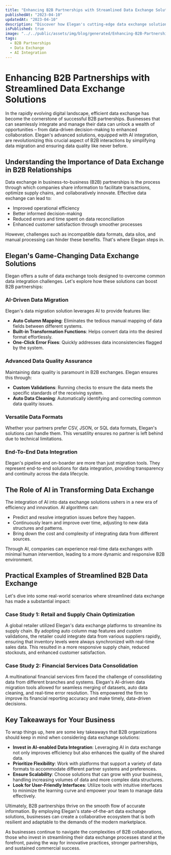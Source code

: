 ```yaml
---
title: "Enhancing B2B Partnerships with Streamlined Data Exchange Solutions"
publishedAt: "2023-04-10"
updatedAt: "2023-04-10"
description: "Discover how Elegan's cutting-edge data exchange solutions with AI integration can transform your B2B partnerships, streamline workflows, and drive efficiency."
isPublished: true
image: "../../public/assets/img/blog/generated/Enhancing-B2B-Partnerships-with-Streamlined-Data-Exchange-Solutions.png"
tags: 
  - B2B Partnerships
  - Data Exchange
  - AI Integration
---
```


# Enhancing B2B Partnerships with Streamlined Data Exchange Solutions

In the rapidly evolving digital landscape, efficient data exchange has become the cornerstone of successful B2B partnerships. Businesses that can seamlessly integrate and manage their data can unlock a wealth of opportunities – from data-driven decision-making to enhanced collaboration. Elegan's advanced solutions, equipped with AI integration, are revolutionizing this crucial aspect of B2B interactions by simplifying data migration and ensuring data quality like never before.

## Understanding the Importance of Data Exchange in B2B Relationships

Data exchange in business-to-business (B2B) partnerships is the process through which companies share information to facilitate transactions, optimize supply chains, and collaboratively innovate. Effective data exchange can lead to:

- Improved operational efficiency
- Better informed decision-making
- Reduced errors and time spent on data reconciliation
- Enhanced customer satisfaction through smoother processes

However, challenges such as incompatible data formats, data silos, and manual processing can hinder these benefits. That's where Elegan steps in.

## Elegan's Game-Changing Data Exchange Solutions

Elegan offers a suite of data exchange tools designed to overcome common data integration challenges. Let's explore how these solutions can boost B2B partnerships:

### AI-Driven Data Migration

Elegan's data migration solution leverages AI to provide features like:

- **Auto Column Mapping**: Eliminates the tedious manual mapping of data fields between different systems.
- **Built-in Transformation Functions**: Helps convert data into the desired format effortlessly.
- **One-Click Error Fixes**: Quickly addresses data inconsistencies flagged by the system.

### Advanced Data Quality Assurance

Maintaining data quality is paramount in B2B exchanges. Elegan ensures this through:

- **Custom Validations**: Running checks to ensure the data meets the specific standards of the receiving system.
- **Auto Data Cleaning**: Automatically identifying and correcting common data quality issues.

### Versatile Data Formats

Whether your partners prefer CSV, JSON, or SQL data formats, Elegan's solutions can handle them. This versatility ensures no partner is left behind due to technical limitations.

### End-To-End Data Integration

Elegan's pipeline and on-boarder are more than just migration tools. They represent end-to-end solutions for data integration, providing transparency and continuity across the data lifecycle.

## The Role of AI in Transforming Data Exchange

The integration of AI into data exchange solutions ushers in a new era of efficiency and innovation. AI algorithms can:

- Predict and resolve integration issues before they happen.
- Continuously learn and improve over time, adjusting to new data structures and patterns.
- Bring down the cost and complexity of integrating data from different sources.

Through AI, companies can experience real-time data exchanges with minimal human intervention, leading to a more dynamic and responsive B2B environment.

## Practical Examples of Streamlined B2B Data Exchange

Let's dive into some real-world scenarios where streamlined data exchange has made a substantial impact:

### Case Study 1: Retail and Supply Chain Optimization

A global retailer utilized Elegan's data exchange platforms to streamline its supply chain. By adopting auto column map features and custom validations, the retailer could integrate data from various suppliers rapidly, ensuring that inventory levels were always synchronized with real-time sales data. This resulted in a more responsive supply chain, reduced stockouts, and enhanced customer satisfaction.

### Case Study 2: Financial Services Data Consolidation

A multinational financial services firm faced the challenge of consolidating data from different branches and systems. Elegan's AI-driven data migration tools allowed for seamless merging of datasets, auto data cleaning, and real-time error resolution. This empowered the firm to improve its financial reporting accuracy and make timely, data-driven decisions.

## Key Takeaways for Your Business

To wrap things up, here are some key takeaways that B2B organizations should keep in mind when considering data exchange solutions:

- **Invest in AI-enabled Data Integration**: Leveraging AI in data exchange not only improves efficiency but also enhances the quality of the shared data.
- **Prioritize Flexibility**: Work with platforms that support a variety of data formats to accommodate different partner systems and preferences.
- **Ensure Scalability**: Choose solutions that can grow with your business, handling increasing volumes of data and more complex data structures.
- **Look for User-Friendly Interfaces**: Utilize tools with intuitive interfaces to minimize the learning curve and empower your team to manage data effectively.

Ultimately, B2B partnerships thrive on the smooth flow of accurate information. By employing Elegan's state-of-the-art data exchange solutions, businesses can create a collaborative ecosystem that is both resilient and adaptable to the demands of the modern marketplace.

As businesses continue to navigate the complexities of B2B collaborations, those who invest in streamlining their data exchange processes stand at the forefront, paving the way for innovative practices, stronger partnerships, and sustained commercial success.